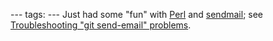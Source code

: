---
tags:
---
Just had some "fun" with [[Perl]] and [[sendmail]]; see [[Troubleshooting "git send-email" problems]].
